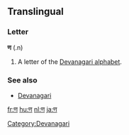 ==Translingual==

===Letter===
'''ण''' (.n)

# A letter of the [[Devanagari alphabet]].

===See also===
* [[w:Devanagari|Devanagari]]

[[Category:Devanagari]]

[[fr:ण]]
[[hu:ण]]
[[nl:ण]]
[[ja:ण]]